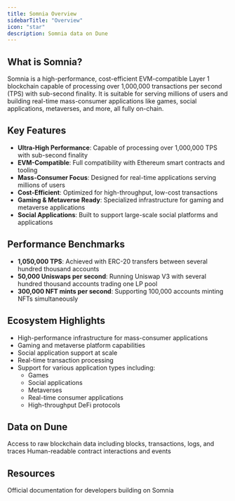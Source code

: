 ```yaml
---
title: Somnia Overview
sidebarTitle: "Overview"
icon: "star"
description: Somnia data on Dune
---
```




## What is Somnia?

Somnia is a high-performance, cost-efficient EVM-compatible Layer 1 blockchain capable of processing over 1,000,000 transactions per second (TPS) with sub-second finality. It is suitable for serving millions of users and building real-time mass-consumer applications like games, social applications, metaverses, and more, all fully on-chain.

## Key Features

- **Ultra-High Performance**: Capable of processing over 1,000,000 TPS with sub-second finality
- **EVM-Compatible**: Full compatibility with Ethereum smart contracts and tooling
- **Mass-Consumer Focus**: Designed for real-time applications serving millions of users
- **Cost-Efficient**: Optimized for high-throughput, low-cost transactions
- **Gaming & Metaverse Ready**: Specialized infrastructure for gaming and metaverse applications
- **Social Applications**: Built to support large-scale social platforms and applications

## Performance Benchmarks

- **1,050,000 TPS**: Achieved with ERC-20 transfers between several hundred thousand accounts
- **50,000 Uniswaps per second**: Running Uniswap V3 with several hundred thousand accounts trading one LP pool
- **300,000 NFT mints per second**: Supporting 100,000 accounts minting NFTs simultaneously

## Ecosystem Highlights

- High-performance infrastructure for mass-consumer applications
- Gaming and metaverse platform capabilities
- Social application support at scale
- Real-time transaction processing
- Support for various application types including:
  - Games
  - Social applications
  - Metaverses
  - Real-time consumer applications
  - High-throughput DeFi protocols

## Data on Dune

<CardGroup cols={2}>
  <Card title="Raw Data" icon="database" href="/data-catalog/evm/somnia/raw/blocks">
    Access to raw blockchain data including blocks, transactions, logs, and traces
  </Card>
  <Card title="Decoded Data" icon="code" href="/data-catalog/evm/somnia/decoded/overview">
    Human-readable contract interactions and events
  </Card>
</CardGroup>

## Resources

<CardGroup cols={1}>
  <Card title="Somnia Documentation" icon="link" href="https://docs.somnia.network/">
    Official documentation for developers building on Somnia
  </Card>
</CardGroup> 